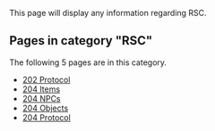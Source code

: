 This page will display any information regarding RSC.
<!-- DO NOT EDIT BELOW THIS LINE, OR CHANGE THIS COMMENT, CODE AUTOMATICALLY GENERATED BY category.sh -->
== '''Pages in category "RSC"''' ==
The following 5 pages are in this category.
* [[202 Protocol]]
* [[204 Items]]
* [[204 NPCs]]
* [[204 Objects]]
* [[204 Protocol]]
